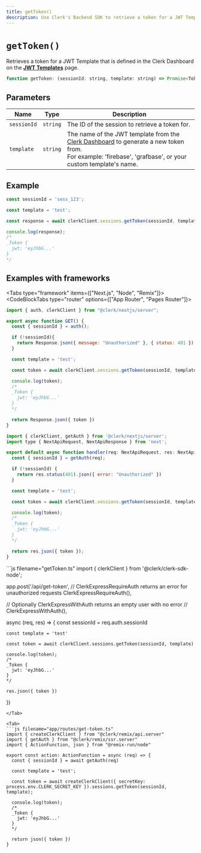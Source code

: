 ```yaml
---
title: getToken()
description: Use Clerk's Backend SDK to retrieve a token for a JWT Template that is defined in the Clerk Dashboard.
---
```


# `getToken()`

Retrieves a token for a JWT Template that is defined in the Clerk Dashboard on the **[JWT Templates](https://dashboard.clerk.com/last-active?path=jwt-templates)** page.

```js
function getToken: (sessionId: string, template: string) => Promise<Token>;
```

## Parameters

| Name | Type | Description |
| --- | --- | --- |
| `sessionId` | `string` | The ID of the session to retrieve a token for. |
| `template` | `string` | The name of the JWT template from the [Clerk Dashboard](https://dashboard.clerk.com/last-active?path=jwt-templates) to generate a new token from.<br/>For example: 'firebase', 'grafbase', or your custom template's name. |

## Example

```js
const sessionId = 'sess_123';

const template = 'test';

const response = await clerkClient.sessions.getToken(sessionId, template);

console.log(response);
/*
_Token {
  jwt: 'eyJhbG...'
}
*/
```

## Examples with frameworks

<Tabs type="framework" items={["Next.js", "Node", "Remix"]}>
<Tab>
<CodeBlockTabs type="router" options={["App Router", "Pages Router"]}>
```js filename="app/api/get-token-example/route.ts"
import { auth, clerkClient } from "@clerk/nextjs/server";

export async function GET() {
  const { sessionId } = auth();

  if (!sessionId){
    return Response.json({ message: "Unauthorized" }, { status: 401 });
  }

  const template = 'test';

  const token = await clerkClient.sessions.getToken(sessionId, template)

  console.log(token);
  /*
  _Token {
    jwt: 'eyJhbG...'
  }
  */

  return Response.json({ token })
}
```

```js filename="pages/api/getToken.ts"
import { clerkClient, getAuth } from '@clerk/nextjs/server';
import type { NextApiRequest, NextApiResponse } from 'next';

export default async function handler(req: NextApiRequest, res: NextApiResponse) {
  const { sessionId } = getAuth(req);

  if (!sessionId) {
    return res.status(401).json({ error: "Unauthorized" })
  }

  const template = 'test';

  const token = await clerkClient.sessions.getToken(sessionId, template);

  console.log(token);
  /*
  _Token {
    jwt: 'eyJhbG...'
  }
  */

  return res.json({ token });
}
```
</CodeBlockTabs>
</Tab>

<Tab>
```js filename="getToken.ts"
import { clerkClient } from '@clerk/clerk-sdk-node';

app.post('/api/get-token',
  // ClerkExpressRequireAuth returns an error for unauthorized requests
  ClerkExpressRequireAuth(),

  // Optionally ClerkExpressWithAuth returns an empty user with no error
  // ClerkExpressWithAuth(),

  async (req, res) => {
    const sessionId = req.auth.sessionId

    const template = 'test'

    const token = await clerkClient.sessions.getToken(sessionId, template)

    console.log(token);
    /*
    _Token {
      jwt: 'eyJhbG...'
    }
    */

    res.json({ token })
  })
```
</Tab>

<Tab>
```js filename="app/routes/get-token.ts"
import { createClerkClient } from "@clerk/remix/api.server"
import { getAuth } from "@clerk/remix/ssr.server"
import { ActionFunction, json } from "@remix-run/node"

export const action: ActionFunction = async (req) => {
  const { sessionId } = await getAuth(req)

  const template = 'test';

  const token = await createClerkClient({ secretKey: process.env.CLERK_SECRET_KEY }).sessions.getToken(sessionId, template);

  console.log(token);
  /*
  _Token {
    jwt: 'eyJhbG...'
  }
  */

  return json({ token })
}
```
</Tab>
</Tabs>
